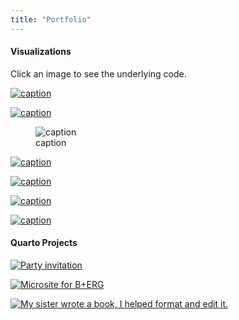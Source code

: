 ```yaml
---
title: "Portfolio"
---
```


::: {.column-screen-inset}
#### Visualizations
Click an image to see the underlying code. 

::: {layout-ncol=3}
[![[caption]{.portfolio}](posts/imgs/portfolio/viz/20210112_artwork.png){fig-alt="words"}](https://github.com/carobuck/tidyTuesday/blob/main/20210112_artwork.R)

[![[caption]{.portfolio}](posts/imgs/portfolio/viz/20210119_kenyacrops.png){fig-alt="words"}](https://github.com/carobuck/tidyTuesday/blob/main/20210119_kenyaCensus.R)

![[caption]{.portfolio}](posts/imgs/portfolio/viz/dubois.png){fig-alt="words"}

[![[caption]{.portfolio}](posts/imgs/portfolio/viz/employstatus.png){fig-alt="words"}](https://github.com/carobuck/tidyTuesday/blob/main/20210223_employmentstatus.Rmd)

[![[caption]{.portfolio}](posts/imgs/portfolio/viz/lifeWealth.png){fig-alt="words"}](https://github.com/carobuck/tidyTuesday/blob/main/20210209_lifetimeWealth.md)

[![[caption]{.portfolio}](posts/imgs/portfolio/viz/plasticPollution.png){fig-alt="words"}](https://github.com/carobuck/tidyTuesday/blob/main/20210126_plasticPollution.R)

[![[caption]{.portfolio}](posts/imgs/portfolio/viz/plasticPollution_bernie.png){fig-alt="words"}](https://github.com/carobuck/tidyTuesday/blob/main/20210126_plasticPollution.R)

:::

#### Quarto Projects

::: {layout-ncol=3}
[![[Party invitation]{.portfolio}](posts/imgs/portfolio/FROLIDAYS_2022_sm.png){fig-alt="words"}](https://frolidays.netlify.app/)

[![[Microsite for B+ERG]{.portfolio}](posts/imgs/portfolio/FROLIDAYS_2022_sm.png){fig-alt="words"}](https://frolidays.netlify.app/)

[![[My sister wrote a book, I helped format and edit it.]{.portfolio}](posts/imgs/portfolio/FROLIDAYS_2022_sm.png){fig-alt="words"}](https://restricted-files.netlify.app/)

:::
:::


